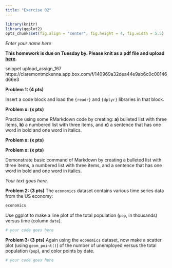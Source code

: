 ```yaml
---
title: "Exercise 02"
---
```


```r
library(knitr)
library(ggplot2)
opts_chunk$set(fig.align = "center", fig.height = 4, fig.width = 5.5)
```

*Enter your name here*

**This homework is due on Tuesday by. Please knit as a pdf file and upload [here](https://claremontmckenna.app.box.com/f/140969a32dea44e9ab6c0c00146d66e3).**

snippet upload_assign_167
	https://claremontmckenna.app.box.com/f/140969a32dea44e9ab6c0c00146d66e3

**Problem 1: (4 pts)** 

Insert a code block and load the `{readr}` and `{dplyr}` libraries in that block. 


**Problem x: (x pts)**

Practice using some RMarkdown code by creating: **a)** bulleted list with three items, **b)** a numbered list with three items, and **c)** a sentence that has one word in bold and one word in italics.



**Problem x: (x pts)**

**Problem x: (x pts)**

 

Demonstrate basic command of Markdown by creating a bulleted list with three items, a numbered list with three items, and a sentence that has one word in bold and one word in italics.

*Your text goes here.*

**Problem 2: (3 pts)** The `economics` dataset contains various time series data from the US economy:

```r
economics
```

Use ggplot to make a line plot of the total population (`pop`, in thousands) versus time (column `date`).

```r
# your code goes here
```

**Problem 3: (3 pts)** Again using the `economics` dataset, now make a scatter plot (using `geom_point()`) of the number of unemployed versus the total population (`pop`), and color points by date.

```r
# your code goes here
```
